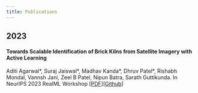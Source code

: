```yaml
---
title: Publications
---
```


## 2023

#### Towards Scalable Identification of Brick Kilns from Satellite Imagery with Active Learning

Aditi Agarwal\*, Suraj Jaiswal\*, Madhav Kanda\*, Dhruv Patel\*, Rishabh Mondal, Vannsh Jani, Zeel B Patel, Nipun Batra, Sarath Guttikunda. In NeurIPS 2023 RealML Workshop [[PDF](../papers/2023/NeurIPS_2023_Camera.pdf)][[Github](https://github.com/VibhutiBansal-11/NILM_Uncertainty)]